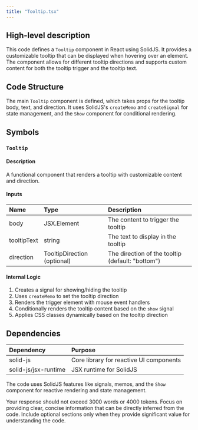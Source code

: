 ```yaml
---
title: "Tooltip.tsx"
---
```


## High-level description
This code defines a `Tooltip` component in React using SolidJS. It provides a customizable tooltip that can be displayed when hovering over an element. The component allows for different tooltip directions and supports custom content for both the tooltip trigger and the tooltip text.

## Code Structure
The main `Tooltip` component is defined, which takes props for the tooltip body, text, and direction. It uses SolidJS's `createMemo` and `createSignal` for state management, and the `Show` component for conditional rendering.

## Symbols

### `Tooltip`
#### Description
A functional component that renders a tooltip with customizable content and direction.

#### Inputs
| Name | Type | Description |
|:-----|:-----|:------------|
| body | JSX.Element | The content to trigger the tooltip |
| tooltipText | string | The text to display in the tooltip |
| direction | TooltipDirection (optional) | The direction of the tooltip (default: "bottom") |

#### Internal Logic
1. Creates a signal for showing/hiding the tooltip
2. Uses `createMemo` to set the tooltip direction
3. Renders the trigger element with mouse event handlers
4. Conditionally renders the tooltip content based on the `show` signal
5. Applies CSS classes dynamically based on the tooltip direction

## Dependencies
| Dependency | Purpose |
|:-----------|:--------|
| solid-js | Core library for reactive UI components |
| solid-js/jsx-runtime | JSX runtime for SolidJS |

The code uses SolidJS features like signals, memos, and the `Show` component for reactive rendering and state management.

Your response should not exceed 3000 words or 4000 tokens. Focus on providing clear, concise information that can be directly inferred from the code. Include optional sections only when they provide significant value for understanding the code.